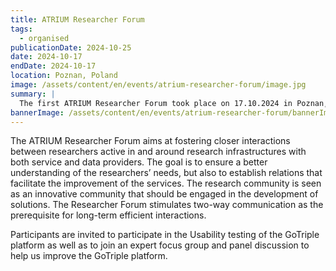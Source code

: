 ```yaml
---
title: ATRIUM Researcher Forum
tags:
  - organised
publicationDate: 2024-10-25
date: 2024-10-17
endDate: 2024-10-17
location: Poznan, Poland
image: /assets/content/en/events/atrium-researcher-forum/image.jpg
summary: |
  The first ATRIUM Researcher Forum took place on 17.10.2024 in Poznan, Poland.
bannerImage: /assets/content/en/events/atrium-researcher-forum/bannerImage.png
---
```

The ATRIUM Researcher Forum aims at fostering closer interactions between researchers active in and around research infrastructures with both service and data providers. The goal is to ensure a better understanding of the researchers’ needs, but also to establish relations that facilitate the improvement of the services. The research community is seen as an innovative community that should be engaged in the development of solutions. The Researcher Forum stimulates two-way communication as the prerequisite for long-term efficient interactions.&#x20;

Participants are invited to participate in the Usability testing of the GoTriple platform as well as to join an expert focus group and panel discussion to help us improve the GoTriple platform.
